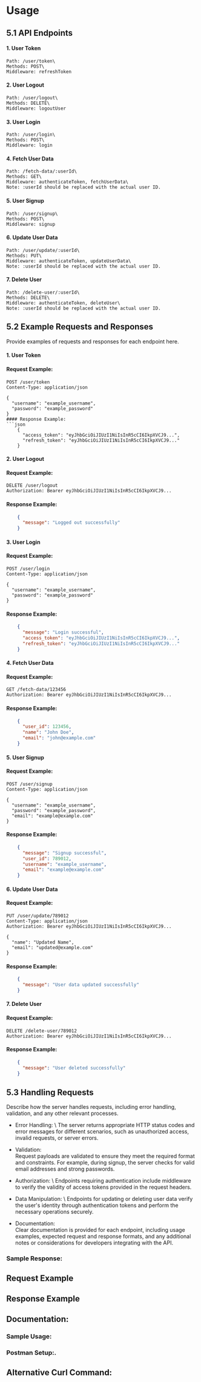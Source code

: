 # Usage

## 5.1 API Endpoints
#### 1. User Token

    Path: /user/token\
    Methods: POST\
    Middleware: refreshToken

#### 2. User Logout

    Path: /user/logout\
    Methods: DELETE\
    Middleware: logoutUser

#### 3. User Login

    Path: /user/login\
    Methods: POST\
    Middleware: login

#### 4. Fetch User Data

    Path: /fetch-data/:userId\
    Methods: GET\
    Middleware: authenticateToken, fetchUserData\
    Note: :userId should be replaced with the actual user ID.

#### 5. User Signup

    Path: /user/signup\
    Methods: POST\
    Middleware: signup

#### 6. Update User Data

    Path: /user/update/:userId\
    Methods: PUT\
    Middleware: authenticateToken, updateUserData\
    Note: :userId should be replaced with the actual user ID.

#### 7. Delete User

    Path: /delete-user/:userId\
    Methods: DELETE\
    Middleware: authenticateToken, deleteUser\
    Note: :userId should be replaced with the actual user ID.


## 5.2 Example Requests and Responses

Provide examples of requests and responses for each endpoint here.

#### 1. User Token

#### Request Example:

```http
POST /user/token
Content-Type: application/json

{
  "username": "example_username",
  "password": "example_password"
}
#### Response Example:
```json
    {
      "access_token": "eyJhbGciOiJIUzI1NiIsInR5cCI6IkpXVCJ9...",
      "refresh_token": "eyJhbGciOiJIUzI1NiIsInR5cCI6IkpXVCJ9..."
    }
``` 
#### 2. User Logout
#### Request Example:

```http
DELETE /user/logout
Authorization: Bearer eyJhbGciOiJIUzI1NiIsInR5cCI6IkpXVCJ9...
```
#### Response Example:

```json
    {
      "message": "Logged out successfully"
    }
```
#### 3. User Login

#### Request Example:

```http
POST /user/login
Content-Type: application/json

{
  "username": "example_username",
  "password": "example_password"
}
```
#### Response Example:

```json
    {
      "message": "Login successful",
      "access_token": "eyJhbGciOiJIUzI1NiIsInR5cCI6IkpXVCJ9...",
      "refresh_token": "eyJhbGciOiJIUzI1NiIsInR5cCI6IkpXVCJ9..."
    }
```
#### 4. Fetch User Data

#### Request Example:

```http
GET /fetch-data/123456
Authorization: Bearer eyJhbGciOiJIUzI1NiIsInR5cCI6IkpXVCJ9...
```
#### Response Example:
```json
    {
      "user_id": 123456,
      "name": "John Doe",
      "email": "john@example.com"
    }
```
#### 5. User Signup

#### Request Example:
```http
POST /user/signup
Content-Type: application/json

{
  "username": "example_username",
  "password": "example_password",
  "email": "example@example.com"
}
```
#### Response Example:
```json
    {
      "message": "Signup successful",
      "user_id": 789012,
      "username": "example_username",
      "email": "example@example.com"
    }
```
#### 6. Update User Data

#### Request Example:
```http
PUT /user/update/789012
Content-Type: application/json
Authorization: Bearer eyJhbGciOiJIUzI1NiIsInR5cCI6IkpXVCJ9...

{
  "name": "Updated Name",
  "email": "updated@example.com"
}
```
#### Response Example:

```json
    {
      "message": "User data updated successfully"
    }
```
#### 7. Delete User

#### Request Example:

```http
DELETE /delete-user/789012
Authorization: Bearer eyJhbGciOiJIUzI1NiIsInR5cCI6IkpXVCJ9...
```
#### Response Example:

```json
    {
      "message": "User deleted successfully"
    }
```
## 5.3 Handling Requests

Describe how the server handles requests, including error handling, validation, and any other relevant processes.

- Error Handling: \ 
The server returns appropriate HTTP status codes and error messages for different scenarios, such as unauthorized access, invalid requests, or server errors.

- Validation: \
Request payloads are validated to ensure they meet the required format and constraints. For example, during signup, the server checks for valid email addresses and strong passwords.

- Authorization: \ 
Endpoints requiring authentication include middleware to verify the validity of access tokens provided in the request headers.

- Data Manipulation: \ 
Endpoints for updating or deleting user data verify the user's identity through authentication tokens and perform the necessary operations securely.

- Documentation: \
Clear documentation is provided for each endpoint, including usage examples, expected request and response formats, and any additional notes or considerations for developers integrating with the API.

### **Sample Response:**

## Request Example

## Response Example

## Documentation:

### Sample Usage:

### Postman Setup:.

## Alternative Curl Command:


